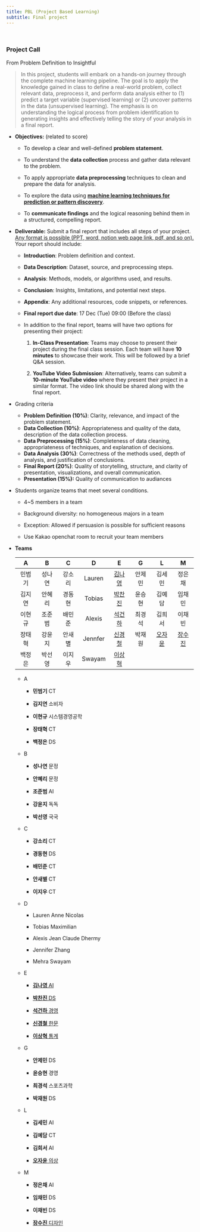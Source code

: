 ```yaml
---
title: PBL (Project Based Learning)
subtitle: Final project
---
```


<br>

### Project Call

From Problem Definition to Insightful

> In this project, students will embark on a hands-on journey through the complete machine learning pipeline. The goal is to apply the knowledge gained in class to define a real-world problem, collect relevant data, preprocess it, and perform data analysis either to (1) predict a target variable (supervised learning) or (2) uncover patterns in the data (unsupervised learning). The emphasis is on understanding the logical process from problem identification to generating insights and effectively telling the story of your analysis in a final report.

-   **Objectives:** (related to score)

    -   To develop a clear and well-defined **problem statement**.

    -   To understand the **data collection** process and gather data relevant to the problem.

    -   To apply appropriate **data preprocessing** techniques to clean and prepare the data for analysis.

    -   To explore the data using [**machine learning techniques for prediction or pattern discovery**]{.underline}.

    -   To **communicate findings** and the logical reasoning behind them in a structured, compelling report.

-   **Deliverable:** Submit a final report that includes all steps of your project. [Any format is possible (PPT, word, notion web page link, pdf, and so on).]{.underline} Your report should include:

    -   **Introduction**: Problem definition and context.

    -   **Data Description**: Dataset, source, and preprocessing steps.

    -   **Analysis**: Methods, models, or algorithms used, and results.

    -   **Conclusion**: Insights, limitations, and potential next steps.

    -   **Appendix**: Any additional resources, code snippets, or references.

    -   **Final report due date**: 17 Dec (Tue) 09:00 (Before the class)

    -   In addition to the final report, teams will have two options for presenting their project:

        1.  **In-Class Presentation**: Teams may choose to present their project during the final class session. Each team will have **10 minutes** to showcase their work. This will be followed by a brief Q&A session.

        2.  **YouTube Video Submission**: Alternatively, teams can submit a **10-minute YouTube video** where they present their project in a similar format. The video link should be shared along with the final report.

-   Grading criteria

    -   **Problem Definition (10%)**: Clarity, relevance, and impact of the problem statement.
    -   **Data Collection (10%)**: Appropriateness and quality of the data, description of the data collection process.
    -   **Data Preprocessing (15%)**: Completeness of data cleaning, appropriateness of techniques, and explanation of decisions.
    -   **Data Analysis (30%)**: Correctness of the methods used, depth of analysis, and justification of conclusions.
    -   **Final Report (20%)**: Quality of storytelling, structure, and clarity of presentation, visualizations, and overall communication.
    -   **Presentation (15%):** Quality of communication to audiances

-   Students organize teams that meet several conditions.

    -   4\~5 members in a team

    -   Background diversity: no homogeneous majors in a team

    -   Exception: Allowed if persuasion is possible for sufficient reasons

    -   Use Kakao openchat room to recruit your team members

-   **Teams**

    |   A    |   B    |   C    |    D    |          E           |   G    |          L           |          M           |
    |:-------:|:-------:|:-------:|:-------:|:-------:|:-------:|:-------:|:-------:|
    | 민범기 | 성나연 | 강소리 | Lauren  | [김나영]{.underline} | 안제민 |        김세민        |        정은채        |
    | 김지연 | 안혜리 | 경동현 | Tobias  | [박찬진]{.underline} | 윤승현 |        김예담        |        임채민        |
    | 이현규 | 조준범 | 배민준 | Alexis  | [석건하]{.underline} | 최경석 |        김희서        |        이채빈        |
    | 장태혁 | 강윤지 | 안새별 | Jennfer | [신경철]{.underline} | 박재원 | [오자윤]{.underline} | [장수진]{.underline} |
    | 백정은 | 박선영 | 이지우 | Swayam  | [이상혁]{.underline} |        |                      |                      |

    -   A

        -   **민범기** CT

        -   **김지연** 소비자

        -   **이현규** 시스템경영공학

        -   **장태혁** CT

        -   **백정은** DS

    -   B

        -   **성나연** 문정

        -   **안혜리** 문정

        -   **조준범** AI

        -   **강윤지** 독독

        -   **박선영** 국국

    -   C

        -   **강소리** CT

        -   **경동현** DS

        -   **배민준** CT

        -   **안새별** CT

        -   **이지우** CT

    -   D

        -   Lauren Anne Nicolas

        -   Tobias Maximilian

        -   Alexis Jean Claude Dhermy

        -   Jennifer Zhang

        -   Mehra Swayam

    -   E

        -   [**김나영** AI]{.underline}

        -   [**박찬진** DS]{.underline}

        -   [**석건하** 경영]{.underline}

        -   [**신경철** 한문]{.underline}

        -   [**이상혁** 통계]{.underline}

    <!-- -->

    -   G

        -   **안제민** DS

        -   **윤승현** 경영

        -   **최경석** 스포츠과학

        -   **박재원** DS

    -   L

        -   **김세민** AI

        -   **김예담** CT

        -   **김희서** AI

        -   [**오자윤** 의상]{.underline}

    -   M

        -   **정은채** AI

        -   **임채민** DS

        -   **이채빈** DS

        -   [**장수진** 디자인]{.underline}
